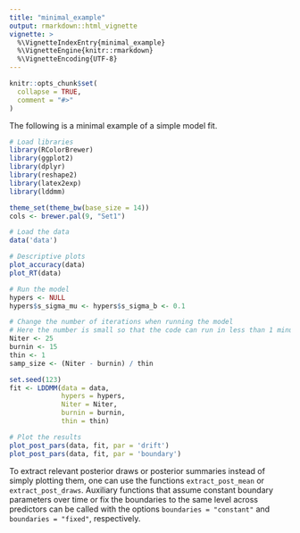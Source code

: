 ```yaml
---
title: "minimal_example"
output: rmarkdown::html_vignette
vignette: >
  %\VignetteIndexEntry{minimal_example}
  %\VignetteEngine{knitr::rmarkdown}
  %\VignetteEncoding{UTF-8}
---
```


```r
knitr::opts_chunk$set(
  collapse = TRUE,
  comment = "#>"
)
```

The following is a minimal example of a simple model fit. 

```r
# Load libraries
library(RColorBrewer)
library(ggplot2)
library(dplyr)
library(reshape2)
library(latex2exp)
library(lddmm)

theme_set(theme_bw(base_size = 14))
cols <- brewer.pal(9, "Set1")
```


```r
# Load the data
data('data')

# Descriptive plots
plot_accuracy(data)
plot_RT(data)

# Run the model
hypers <- NULL
hypers$s_sigma_mu <- hypers$s_sigma_b <- 0.1

# Change the number of iterations when running the model
# Here the number is small so that the code can run in less than 1 minute
Niter <- 25
burnin <- 15
thin <- 1
samp_size <- (Niter - burnin) / thin

set.seed(123)
fit <- LDDMM(data = data, 
             hypers = hypers, 
             Niter = Niter, 
             burnin = burnin, 
             thin = thin)

# Plot the results
plot_post_pars(data, fit, par = 'drift')
plot_post_pars(data, fit, par = 'boundary')
```

To extract relevant posterior draws or posterior summaries instead of simply plotting them, one can use the functions `extract_post_mean` or `extract_post_draws`. 
Auxiliary functions that assume constant boundary parameters over time or fix the boundaries to the same level across predictors can be called with the options `boundaries = "constant"` and `boundaries = "fixed"`, respectively.
